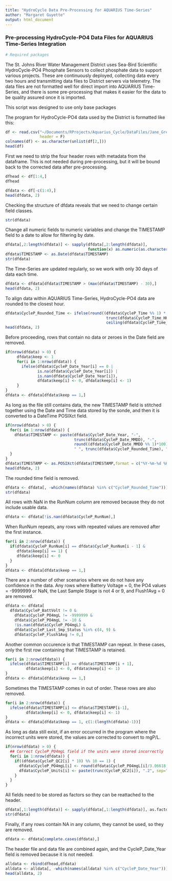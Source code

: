 ```yaml
---
title: "HydroCycle Data Pre-Processing for AQUARIUS Time-Series"
author: "Margaret Guyette"
output: html_document
---
```


### Pre-processing HydroCycle-PO4 Data Files for AQUARIUS Time-Series Integration


```r
# Required packages

```

The St. Johns River Water Management District uses Sea-Bird Scientific HydroCycle-PO4 Phosphate Sensors to collect phosphate data to support various projects.  These are continuously deployed, collecting data every two hours and transmitting data files to District servers via telemetry.  The data files are not formatted well for direct import into AQUARIUS Time-Series, and there is some pre-processing that makes it easier for the data to be quality assured once it is imported.

This script was designed to use only base packages

The program for HydroCycle-PO4 data used by the District is formatted like this: 
```r
df <- read.csv("~/Documents/RProjects/Aquarius_Cycle/DataFiles/Jane_Green_Creek_CM_Cycle.dat",
               header = F)
colnames(df) <- as.character(unlist(df[2,]))
head(df)
```

First we need to strip the four header rows with metadata from the dataframe. This is not needed during pre-processing, but it will be bound back to the corrected data after pre-processing.
```r
dfhead <- df[1:4,]
dfhead
```

```r
dfdata <- df[-c(1:4),]
head(dfdata, 2)
```

Checking the structure of dfdata reveals that we need to change certain field classes.
```r
str(dfdata)
```

Change all numeric fields to numeric variables and change the TIMESTAMP field to a date to allow for filtering by date.
```r
dfdata[,2:length(dfdata)] <- sapply(dfdata[,2:length(dfdata)],
                                    function(x) as.numeric(as.character(x)))
dfdata$TIMESTAMP <- as.Date(dfdata$TIMESTAMP)
str(dfdata)
```

The Time-Series are updated regularly, so we work with only 30 days of data each time.
```r
dfdata <- dfdata[dfdata$TIMESTAMP > (max(dfdata$TIMESTAMP) - 30),]
head(dfdata, 2)
```

To align data within AQUARIUS Time-Series, HydroCycle-PO4 data are rounded to the closest hour.
```r
dfdata$CycleP_Rounded_Time <- ifelse(round((dfdata$CycleP_Time %% 1) * 100) < 30,
                                            trunc(dfdata$CycleP_Time_HHMM),
                                            ceiling(dfdata$CycleP_Time_HHMM))
head(dfdata, 2)
```

Before proceeding, rows that contain no data or zeroes in the Date field are removed.
```r
if(nrow(dfdata) > 0) {
	 dfdata$keep <- 1
     for(i in 1:nrow(dfdata)) {
       ifelse(dfdata$CycleP_Date_Year[i] == 0 |
              is.na(dfdata$CycleP_Date_Year[i]) |
              is.nan(dfdata$CycleP_Date_Year[i]),
              dfdata$keep[i] <- 0, dfdata$keep[i] <- 1)
     }     
}
dfdata <- dfdata[dfdata$keep == 1,]
```

As long as the file still contains data, the new TIMESTAMP field is stitched together using the Date and Time data stored by the sonde, and then it is converted to a DateTime POSIXct field.
```r
if(nrow(dfdata) > 0) {
  for(i in 1:nrow(dfdata)) {
    dfdata$TIMESTAMP <- paste(dfdata$CycleP_Date_Year, "-", 
                              trunc(dfdata$CycleP_Date_MMDD), "-", 
                              round((dfdata$CycleP_Date_MMDD %% 1)*100),
                              " ", trunc(dfdata$CycleP_Rounded_Time), ":00", sep = "")
  }
}
dfdata$TIMESTAMP <- as.POSIXct(dfdata$TIMESTAMP,format = c("%Y-%m-%d %H:%M"), tz = "EST")
head(dfdata, 2)
```

The rounded time field is removed.
```r
dfdata <- dfdata[, -which(names(dfdata) %in% c("CycleP_Rounded_Time"))]
str(dfdata)
```

All rows with NaN in the RunNum column are removed because they do not include usable data.
```r
dfdata <- dfdata[!is.nan(dfdata$CycleP_RunNum),]
```

When RunNum repeats, any rows with repeated values are removed after the first instance.
```r
for(i in 2:nrow(dfdata)) {
  if(dfdata$CycleP_RunNum[i] == dfdata$CycleP_RunNum[i - 1] &
     dfdata$keep[i] == 1) {
     dfdata$keep[i] <- 0
  }
}
dfdata <- dfdata[dfdata$keep == 1,]
```
            
There are a number of other scenarios where we do not have any confidence in the data.  Any rows where Battery Voltage = 0, the PO4 values = -9999999 or NaN, the Last Sample Stage is not 4 or 9, and Flush1Avg = 0 are removed.  
```r
dfdata <- dfdata[
  dfdata$CycleP_BattVolt != 0 &
    dfdata$CycleP_PO4mgL != -9999999 &
    dfdata$CycleP_PO4mgL != -10 &  
    !is.nan(dfdata$CycleP_PO4mgL) &
    dfdata$CycleP_Last_Smp_Status %in% c(4, 9) &
    dfdata$CycleP_Flush1Avg != 0,]
```
            
Another common occurence is that TIMESTAMP can repeat.  In these cases, only the first row containing that TIMESTAMP is retained.
```r
for(i in 2:nrow(dfdata)) {
  ifelse(dfdata$TIMESTAMP[i] == dfdata$TIMESTAMP[i + 1],
         dfdata$keep[i] <- 0, dfdata$keep[i] <- 1)
}
dfdata <- dfdata[dfdata$keep == 1,]
```

Sometimes the TIMESTAMP comes in out of order.  These rows are also removed.
```r
for(i in 2:nrow(dfdata)) {
  ifelse(dfdata$TIMESTAMP[i] <= dfdata$TIMESTAMP[i-1],
         dfdata$keep[i] <- 0, dfdata$keep[i] <- 1)
}
dfdata <- dfdata[dfdata$keep == 1, c(1:(length(dfdata)-1))]
```

As long as data still exist, if an error occurred in the program where the incorrect units were stored, the values are corrected to convert to mgP/L.
```r
if(nrow(dfdata) > 0) {
  ## Correct CycleP_PO4mgL field if the units were stored incorrectly
  for(i in 1:nrow(dfdata)) {
    if((dfdata$CycleP_QC2[i] * 10) %% 10 == 1) {
      dfdata$CycleP_PO4mgL[i] <- round(dfdata$CycleP_PO4mgL[i]/3.06618,4)
      dfdata$CycleP_Units[i] <- paste(trunc(CycleP_QC2[i]), ".2", sep="")
    } 
  }
}
```

All fields need to be stored as factors so they can be reattached to the header.
```r
dfdata[,1:length(dfdata)] <- sapply(dfdata[,1:length(dfdata)], as.factor)
str(dfdata)
```

Finally, if any rows contain NA in any column, they cannot be used, so they are removed.
```r
dfdata <- dfdata[complete.cases(dfdata),]
```

The header file and data file are combined again, and the CycleP_Date_Year field is removed because it is not needed.
```r
alldata <- rbind(dfhead,dfdata)
alldata <- alldata[, -which(names(alldata) %in% c("CycleP_Date_Year"))]
head(alldata, 2)
```

